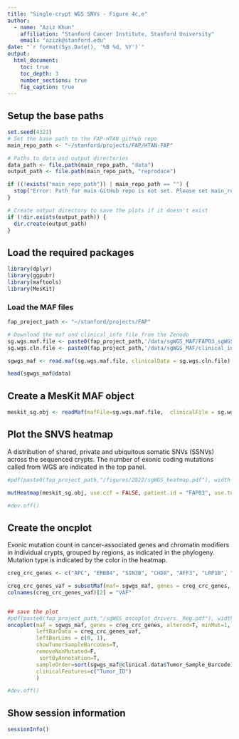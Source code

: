 ```yaml
---
title: "Single-crypt WGS SNVs - Figure 4c,e"
author: 
  - name: "Aziz Khan"
    affiliation: "Stanford Cancer Institute, Stanford University"
    email: "azizk@stanford.edu"
date: "`r format(Sys.Date(), '%B %d, %Y')`"
output:
  html_document:
    toc: true
    toc_depth: 3
    number_sections: true
    fig_caption: true
---
```


## Setup the base paths
```r

set.seed(4321)
# Set the base path to the FAP-HTAN github repo
main_repo_path <- "~/stanford/projects/FAP/HTAN-FAP"

# Paths to data and output directories
data_path <- file.path(main_repo_path, "data")
output_path <- file.path(main_repo_path, "reproduce")

if ((!exists("main_repo_path")) | main_repo_path == "") {
  stop("Error: Path for main GitHub repo is not set. Please set main_repo_path <- '/path/to/repo/HTAN-FAP' and try again!")
}

# Create output directory to save the plots if it doesn't exist
if (!dir.exists(output_path)) {
  dir.create(output_path)
}
```

## Load the required packages

```r
library(dplyr)
library(ggpubr)
library(maftools)
library(MesKit)
```

### Load the MAF files

```r
fap_project_path <- "~/stanford/projects/FAP"

# Download the maf and clinical_info file from the Zenodo
sg.wgs.maf.file <- paste0(fap_project_path,'/data/sgWGS_MAF/FAP03_sgWGS_maf_all_SSNVs_consensus_filtered.maf')
sg.wgs.cln.file <- paste0(fap_project_path,'/data/sgWGS_MAF/clinical_info.tsv')

sgwgs_maf <- read.maf(sg.wgs.maf.file, clinicalData = sg.wgs.cln.file)

head(sgwgs_maf@data)

```


## Create a MesKit MAF object

```r
meskit_sg.obj <- readMaf(mafFile=sg.wgs.maf.file,  clinicalFile = sg.wgs.cln.file, refBuild="hg38")
```

## Plot the SNVS heatmap

A distribution of shared, private and ubiquitous somatic SNVs (SSNVs) across the sequenced crypts. The number of exonic coding mutations called from WGS are indicated in the top panel.

```r

#pdf(paste0(fap_project_path,"/figures/2022/sgWGS_heatmap.pdf"), width = 16, height = 16)

mutHeatmap(meskit_sg.obj, use.ccf = FALSE, patient.id = "FAP03", use.tumorSampleLabel = T) 

#dev.off()

```


## Create the oncplot
Exonic mutation count in cancer-associated genes and chromatin modifiers in individual crypts, grouped by regions, as indicated in the phylogeny. Mutation type is indicated by the color in the heatmap.

```r

creg_crc_genes <- c("APC", "ERBB4", "SIN3B", "CHD8", "AFF3", "LRP1B", "KDM4B", "PBRM1", "KMT2B", "SETD5", "FBXW7", "PTPRT")

creg_crc_genes_vaf = subsetMaf(maf= sgwgs_maf, genes = creg_crc_genes, fields = "VAF", mafObj = FALSE)[,mean(VAF, na.rm = TRUE), Hugo_Symbol]
colnames(creg_crc_genes_vaf)[2] = "VAF"


## save the plot 
#pdf(paste0(fap_project_path,"/sgWGS_oncoplot_drivers._Reg.pdf"), width = 8, height = 12)
oncoplot(maf = sgwgs_maf, genes = creg_crc_genes, altered=T, minMut=1,
         leftBarData = creg_crc_genes_vaf,
         leftBarLims = c(0, 1),
         showTumorSampleBarcodes=T,
         removeNonMutated=F,
          sortByAnnotation=T,
         sampleOrder=sort(sgwgs_maf@clinical.data$Tumor_Sample_Barcode),
         clinicalFeatures=c("Tumor_ID")
         )

#dev.off()

```


## Show session information
```r
sessionInfo()
```


